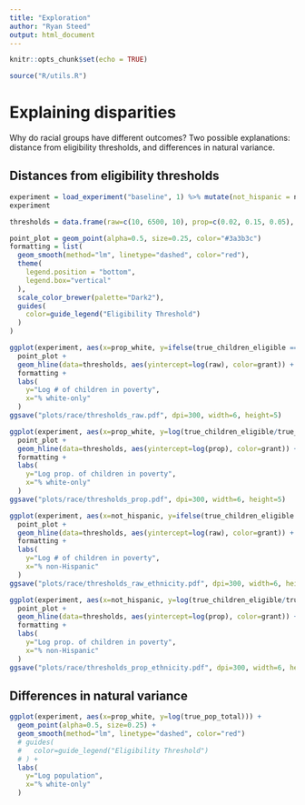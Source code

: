 ```yaml
---
title: "Exploration"
author: "Ryan Steed"
output: html_document
---
```

  
```r
knitr::opts_chunk$set(echo = TRUE)
```

```r
source("R/utils.R")
```

# Explaining disparities
Why do racial groups have different outcomes? Two possible explanations: distance from eligibility thresholds, and differences in natural variance.

## Distances from eligibility thresholds
```r
experiment = load_experiment("baseline", 1) %>% mutate(not_hispanic = not_hispanic_or_latino_hispanic_or_latino_and_race_pct)
experiment
```
```r
thresholds = data.frame(raw=c(10, 6500, 10), prop=c(0.02, 0.15, 0.05), grant=c("Basic", "Concentration", "Targeted"))

point_plot = geom_point(alpha=0.5, size=0.25, color="#3a3b3c")
formatting = list(
  geom_smooth(method="lm", linetype="dashed", color="red"),
  theme(
    legend.position = "bottom",
    legend.box="vertical"
  ),
  scale_color_brewer(palette="Dark2"),
  guides(
    color=guide_legend("Eligibility Threshold")
  )
)

ggplot(experiment, aes(x=prop_white, y=ifelse(true_children_eligible == 0, 0, log(true_children_eligible)))) +
  point_plot +
  geom_hline(data=thresholds, aes(yintercept=log(raw), color=grant)) +
  formatting +
  labs(
    y="Log # of children in poverty",
    x="% white-only"
  )
ggsave("plots/race/thresholds_raw.pdf", dpi=300, width=6, height=5)

ggplot(experiment, aes(x=prop_white, y=log(true_children_eligible/true_children_total))) +
  point_plot +
  geom_hline(data=thresholds, aes(yintercept=log(prop), color=grant)) +
  formatting +
  labs(
    y="Log prop. of children in poverty",
    x="% white-only"
  )
ggsave("plots/race/thresholds_prop.pdf", dpi=300, width=6, height=5)

ggplot(experiment, aes(x=not_hispanic, y=ifelse(true_children_eligible == 0, 0, log(true_children_eligible)))) +
  point_plot +
  geom_hline(data=thresholds, aes(yintercept=log(raw), color=grant)) +
  formatting +
  labs(
    y="Log # of children in poverty",
    x="% non-Hispanic"
  )
ggsave("plots/race/thresholds_raw_ethnicity.pdf", dpi=300, width=6, height=5)

ggplot(experiment, aes(x=not_hispanic, y=log(true_children_eligible/true_children_total))) +
  point_plot +
  geom_hline(data=thresholds, aes(yintercept=log(prop), color=grant)) +
  formatting +
  labs(
    y="Log prop. of children in poverty",
    x="% non-Hispanic"
  )
ggsave("plots/race/thresholds_prop_ethnicity.pdf", dpi=300, width=6, height=5)
```

## Differences in natural variance
```r
ggplot(experiment, aes(x=prop_white, y=log(true_pop_total))) +
  geom_point(alpha=0.5, size=0.25) +
  geom_smooth(method="lm", linetype="dashed", color="red")
  # guides(
  #   color=guide_legend("Eligibility Threshold")
  # ) +
  labs(
    y="Log population",
    x="% white-only"
  )
```
